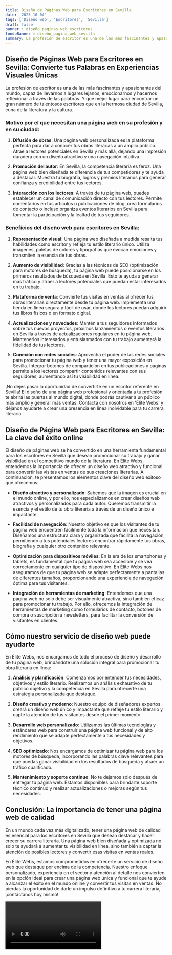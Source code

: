 ```yaml
---
title: Diseño de Páginas Web para Escritores en Sevilla
date: '2023-10-04'
tags: ['Diseño web', 'Escritores', 'Sevilla']
draft: false
banner : diseño_paginas_web_escritores
fondoBanner : diseño_pagina_web_sevilla
summary: La profesión de escritor es una de las más fascinantes y apasionantes del mundo, capaz de llevarnos a lugares lejanos, emocionarnos y hacernos reflexionar a través de las palabras. Y qué mejor lugar para encontrar un gran número de talentosos escritores que en la hermosa ciudad de Sevilla, cuna de la literatura y la cultura.
---
```


## Diseño de Páginas Web para Escritores en Sevilla: Convierte tus Palabras en Experiencias Visuales Únicas

La profesión de escritor es una de las más fascinantes y apasionantes del mundo, capaz de llevarnos a lugares lejanos, emocionarnos y hacernos reflexionar a través de las palabras. Y qué mejor lugar para encontrar un gran número de talentosos escritores que en la hermosa ciudad de Sevilla, cuna de la literatura y la cultura.

### Motivo por el que necesitan una página web en su profesión y en su ciudad:

1. **Difusión de obras**: Una página web personalizada es la plataforma perfecta para dar a conocer tus obras literarias a un amplio público. Atrae a lectores potenciales en Sevilla y más allá, dejando una impresión duradera con un diseño atractivo y una navegación intuitiva.

2. **Promoción del autor**: En Sevilla, la competencia literaria es feroz. Una página web bien diseñada te diferencia de tus competidores y te ayuda a destacar. Muestra tu biografía, logros y premios literarios para generar confianza y credibilidad entre tus lectores.

3. **Interacción con los lectores**: A través de tu página web, puedes establecer un canal de comunicación directo con tus lectores. Permite comentarios en tus artículos o publicaciones de blog, crea formularios de contacto o incluso organiza eventos literarios en Sevilla para fomentar la participación y la lealtad de tus seguidores.

### Beneficios del diseño web para escritores en Sevilla:

1. **Representación visual**: Una página web diseñada a medida resalta tus habilidades como escritor y refleja tu estilo literario único. Utiliza imágenes, paletas de colores y tipografías que evocan emociones y transmiten la esencia de tus obras.

2. **Aumento de visibilidad**: Gracias a las técnicas de SEO (optimización para motores de búsqueda), tu página web puede posicionarse en los primeros resultados de búsqueda en Sevilla. Esto te ayuda a generar más tráfico y atraer a lectores potenciales que puedan estar interesados en tu trabajo.

3. **Plataforma de venta**: Convierte tus visitas en ventas al ofrecer tus obras literarias directamente desde tu página web. Implementa una tienda en línea segura y fácil de usar, donde los lectores puedan adquirir tus libros físicos o en formato digital.

4. **Actualizaciones y novedades**: Mantén a tus seguidores informados sobre tus nuevos proyectos, próximos lanzamientos o eventos literarios en Sevilla a través de actualizaciones regulares en tu página web. Mantenerlos interesados y entusiasmados con tu trabajo aumentará la fidelidad de tus lectores.

5. **Conexión con redes sociales**: Aprovecha el poder de las redes sociales para promocionar tu página web y tener una mayor exposición en Sevilla. Integrar botones de compartición en tus publicaciones y páginas permite a los lectores compartir contenidos relevantes con sus seguidores, aumentando así tu visibilidad en línea.

¡No dejes pasar la oportunidad de convertirte en un escritor referente en Sevilla! El diseño de una página web profesional y orientada a tu profesión te abrirá las puertas al mundo digital, donde podrás cautivar a un público más amplio y generar más ventas. Contacta con nosotros en 'Élite Webs' y déjanos ayudarte a crear una presencia en línea inolvidable para tu carrera literaria.

<GifSeo />

<Cta />

## Diseño de Página Web para Escritores en Sevilla: La clave del éxito online

El diseño de páginas web se ha convertido en una herramienta fundamental para los escritores en Sevilla que desean promocionar su trabajo y ganar visibilidad en el competitivo mundo de la literatura. En Élite Webs, entendemos la importancia de ofrecer un diseño web atractivo y funcional para convertir las visitas en ventas de sus creaciones literarias. A continuación, te presentamos los elementos clave del diseño web exitoso que ofrecemos:

- **Diseño atractivo y personalizado**: Sabemos que la imagen es crucial en el mundo online, y por ello, nos especializamos en crear diseños web atractivos y personalizados para cada autor. Queremos transmitir la esencia y el estilo de tu obra literaria a través de un diseño único e impactante.

- **Facilidad de navegación**: Nuestro objetivo es que los visitantes de tu página web encuentren fácilmente toda la información que necesitan. Diseñamos una estructura clara y organizada que facilita la navegación, permitiendo a tus potenciales lectores encontrar rápidamente tus obras, biografía y cualquier otro contenido relevante.

- **Optimización para dispositivos móviles**: En la era de los smartphones y tablets, es fundamental que tu página web sea accesible y se vea correctamente en cualquier tipo de dispositivo. En Élite Webs nos aseguramos de que tu página web se adapte perfectamente a pantallas de diferentes tamaños, proporcionando una experiencia de navegación óptima para tus visitantes.

- **Integración de herramientas de marketing**: Entendemos que una página web no solo debe ser visualmente atractiva, sino también eficaz para promocionar tu trabajo. Por ello, ofrecemos la integración de herramientas de marketing como formularios de contacto, botones de compra o suscripción a newsletters, para facilitar la conversión de visitantes en clientes.

## Cómo nuestro servicio de diseño web puede ayudarte

En Élite Webs, nos encargamos de todo el proceso de diseño y desarrollo de tu página web, brindándote una solución integral para promocionar tu obra literaria en línea:

1. **Análisis y planificación**: Comenzamos por entender tus necesidades, objetivos y estilo literario. Realizamos un análisis exhaustivo de tu público objetivo y la competencia en Sevilla para ofrecerte una estrategia personalizada que destaque.

2. **Diseño creativo y moderno**: Nuestro equipo de diseñadores expertos creará un diseño web único y impactante que refleje tu estilo literario y capte la atención de tus visitantes desde el primer momento.

3. **Desarrollo web personalizado**: Utilizamos las últimas tecnologías y estándares web para construir una página web funcional y de alto rendimiento que se adapte perfectamente a tus necesidades y objetivos.

4. **SEO optimizado**: Nos encargamos de optimizar tu página web para los motores de búsqueda, incorporando las palabras clave relevantes para que puedas ganar visibilidad en los resultados de búsqueda y atraer un tráfico cualificado.

5. **Mantenimiento y soporte continuo**: No te dejamos solo después de entregar tu página web. Estamos disponibles para brindarte soporte técnico continuo y realizar actualizaciones o mejoras según tus necesidades.

## Conclusión: La importancia de tener una página web de calidad

En un mundo cada vez más digitalizado, tener una página web de calidad es esencial para los escritores en Sevilla que desean destacar y hacer crecer su carrera literaria. Una página web bien diseñada y optimizada no solo te ayudará a aumentar tu visibilidad en línea, sino también a captar la atención de posibles lectores y convertir esas visitas en ventas reales.

En Élite Webs, estamos comprometidos en ofrecerte un servicio de diseño web que destaque por encima de la competencia. Nuestro enfoque personalizado, experiencia en el sector y atención al detalle nos convierten en la opción ideal para crear una página web única y funcional que te ayude a alcanzar el éxito en el mundo online y convertir tus visitas en ventas. No pierdas la oportunidad de darle un impulso definitivo a tu carrera literaria, ¡contáctanos hoy mismo!

<Video />

<CtaBot job='Escritores' city='Sevilla'/>

<Gmaps query='Sevilla+españa+maps' />